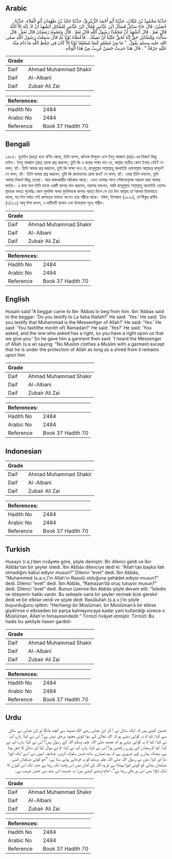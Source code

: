 ## Arabic


<div dir="rtl" lang="ar" style={{fontSize:'larger',backgroundColor:'#f8f9fa',padding:20}}>
حَدَّثَنَا مَحْمُودُ بْنُ غَيْلاَنَ، حَدَّثَنَا أَبُو أَحْمَدَ الزُّبَيْرِيُّ، حَدَّثَنَا خَالِدُ بْنُ طَهْمَانَ أَبُو الْعَلاَءِ، حَدَّثَنَا حُصَيْنٌ، قَالَ جَاءَ سَائِلٌ فَسَأَلَ ابْنَ عَبَّاسٍ فَقَالَ ابْنُ عَبَّاسٍ لِلسَّائِلِ أَتَشْهَدُ أَنْ لاَ، إِلَهَ إِلاَّ اللَّهُ قَالَ نَعَمْ ‏.‏ قَالَ أَتَشْهَدُ أَنَّ مُحَمَّدًا رَسُولُ اللَّهِ قَالَ نَعَمْ ‏.‏ قَالَ وَتَصُومُ رَمَضَانَ قَالَ نَعَمْ ‏.‏ قَالَ سَأَلْتَ وَلِلسَّائِلِ حَقٌّ إِنَّهُ لَحَقٌّ عَلَيْنَا أَنْ نَصِلَكَ ‏.‏ فَأَعْطَاهُ ثَوْبًا ثُمَّ قَالَ سَمِعْتُ رَسُولَ اللَّهِ صلى الله عليه وسلم يَقُولُ ‏ "‏ مَا مِنْ مُسْلِمٍ كَسَا مُسْلِمًا ثَوْبًا إِلاَّ كَانَ فِي حِفْظِ اللَّهِ مَا دَامَ مِنْهُ عَلَيْهِ خِرْقَةٌ ‏"‏ ‏.‏ قَالَ هَذَا حَدِيثٌ حَسَنٌ غَرِيبٌ مِنْ هَذَا الْوَجْهِ ‏.‏
</div>
<div style={{backgroundColor:'#f8f9fa',padding:20, marginBottom: 10}}><table> <thead> <tr> <th>Grade</th> <th></th> </tr> </thead> <tbody> <tr><td>Daif</td><td>Ahmad Muhammad Shakir</td></tr><tr><td>Daif</td><td>Al-Albani</td></tr><tr><td>Daif</td><td>Zubair Ali Zai</td></tr></tbody></table><table> <thead> <tr> <th>References:</th> <th></th> </tr> </thead> <tbody><tr><td>Hadith No</td><td>2484</td></tr><tr><td>Arabic No</td><td>2484</td></tr><tr><td>Reference</td><td>Book 37 Hadith 70</td></tr></tbody></table></div>

## Bengali


<div dir="ltr" lang="bn" style={{fontSize:'larger',backgroundColor:'#f8f9fa',padding:20}}>
২৪৮৪। হুসাইন (রহঃ) হতে বর্ণিত আছে, তিনি বলেন, জনৈক ভিক্ষুক এসে ইবনু আব্বাস (রাঃ)-এর নিকটে কিছু চাইল। ইবনু আব্বাস (রাঃ) তাকে প্রশ্ন করলেন, তুমি কি এ কথার সাক্ষ্য দাও যে, আল্লাহ ব্যতীত কোন ইলাহ নেই? সে বলল, হ্যাঁ। তিনি আবার প্রশ্ন করলেন, তুমি কি সাক্ষ্য দাও যে, রাসূলুল্লাহ সাল্লাল্লাহু আলাইহি ওয়াসাল্লাম আল্লাহর রাসূল? সে বলল, হ্যাঁ। তিনি আবার প্রশ্ন করলেন, তুমি কি রামাযানের রোযা রাখ? সে বলল, হ্যাঁ। এবার তিনি বললেন, তুমি আমার নিকটে কিছু চেয়েছ। আর যাঞ্চাকারীর অধিকার আছে। এখন তোমার সাথে সৌজন্যমূলক আচরণ করা আমার কর্তব্য। এ কথা বলে তিনি তাকে একটি কাপড় দান করলেন, তারপর বললেন, আমি রাসূলুল্লাহ সাল্লাল্লাহু আলাইহি ওয়াসাল্লামকে বলতে শুনেছিঃ কোন মুসলিম অপর মুসলিমকে কাপড় পরতে দিলে সে তত দিন আল্লাহ তা'আলার হিফাযাতে থাকে, যত দিন পর্যন্ত সেই কাপড়ের সামান্য অংশও তার শরীরে থাকে। যঈফ, মিশকাত (১৯২০), তা’লীকুর রাগীব (৩/১১২) আবূ ঈসা বলেন, এ হাদীসটি হাসান এবং উপরোক্ত সূত্রে গারীব।
</div>
<div style={{backgroundColor:'#f8f9fa',padding:20, marginBottom: 10}}><table> <thead> <tr> <th>Grade</th> <th></th> </tr> </thead> <tbody> <tr><td>Daif</td><td>Ahmad Muhammad Shakir</td></tr><tr><td>Daif</td><td>Al-Albani</td></tr><tr><td>Daif</td><td>Zubair Ali Zai</td></tr></tbody></table><table> <thead> <tr> <th>References:</th> <th></th> </tr> </thead> <tbody><tr><td>Hadith No</td><td>2484</td></tr><tr><td>Arabic No</td><td>2484</td></tr><tr><td>Reference</td><td>Book 37 Hadith 70</td></tr></tbody></table></div>

## English


<div dir="ltr" lang="en" style={{fontSize:'larger',backgroundColor:'#f8f9fa',padding:20}}>
Husain said:"A beggar came to Ibn 'Abbas to beg from him. Ibn 'Abbas said to the beggar: 'Do you testify to La Ilaha Illallah?' He said: 'Yes.' He said: 'Do you testify that Muhammad is the Messenfger of Allah?' He said: 'Yes.' He said: 'You fast(the month of) Ramadan?' He said: 'Yes?' He said: 'You asked, and the one who asked has a right, so you have a right upon us that we give you.' So he gave him a garment then said: 'I heard the Messenger of Allah (s.a.w) saying: "No Muslim clothes a Muslim with a garment except that he is under the protection of Allah as long as a shred from it remains upon him
</div>
<div style={{backgroundColor:'#f8f9fa',padding:20, marginBottom: 10}}><table> <thead> <tr> <th>Grade</th> <th></th> </tr> </thead> <tbody> <tr><td>Daif</td><td>Ahmad Muhammad Shakir</td></tr><tr><td>Daif</td><td>Al-Albani</td></tr><tr><td>Daif</td><td>Zubair Ali Zai</td></tr></tbody></table><table> <thead> <tr> <th>References:</th> <th></th> </tr> </thead> <tbody><tr><td>Hadith No</td><td>2484</td></tr><tr><td>Arabic No</td><td>2484</td></tr><tr><td>Reference</td><td>Book 37 Hadith 70</td></tr></tbody></table></div>

## Indonesian


<div dir="ltr" lang="id" style={{fontSize:'larger',backgroundColor:'#f8f9fa',padding:20}}>

</div>
<div style={{backgroundColor:'#f8f9fa',padding:20, marginBottom: 10}}><table> <thead> <tr> <th>Grade</th> <th></th> </tr> </thead> <tbody> <tr><td>Daif</td><td>Ahmad Muhammad Shakir</td></tr><tr><td>Daif</td><td>Al-Albani</td></tr><tr><td>Daif</td><td>Zubair Ali Zai</td></tr></tbody></table><table> <thead> <tr> <th>References:</th> <th></th> </tr> </thead> <tbody><tr><td>Hadith No</td><td>2484</td></tr><tr><td>Arabic No</td><td>2484</td></tr><tr><td>Reference</td><td>Book 37 Hadith 70</td></tr></tbody></table></div>

## Turkish


<div dir="ltr" lang="tr" style={{fontSize:'larger',backgroundColor:'#f8f9fa',padding:20}}>
Husayn (r.a.)’den rivâyete göre, şöyle demiştir: Bir dilenci geldi ve İbn Abbâs’tan bir şeyler istedi. İbn Abbâs dilenciye dedi ki: “Allah'tan başka ilah olmadığını kabul ediyor musun?” Dilenci “evet” dedi. İbn Abbâs, “Muhammed (s.a.v.)'in Allah'ın Rasulû oldu­ğuna şehâdet ediyor musun?” dedi. Dilenci “evet” dedi. İbn Abbâs, “Ramazan’da oruç tutuyor musun?” dedi. Di­lenci “evet” dedi. Bunun üzerine İbn Abbâs şöyle devam etti: “İstedin ve isteyenin hakkı vardır. Bu sebeple sana bir şeyler vermek bize gerekir dedi ve bir elbise verdi ve şöyle dedi: Rasûlullah (s.a.v.)’in şöyle buyurduğunu işittim: “Herhangi bir Müslüman, bir Müslüman’a bir elbise giydirirse o elbiseden bir parça kalmayıncaya kadar yani kullandığı sürece o Müslüman, Allah'ın himayesindedir.” Tirmizî rivâyet etmiştir. Tirmizî: Bu hadis bu şekliyle hasen garibtir
</div>
<div style={{backgroundColor:'#f8f9fa',padding:20, marginBottom: 10}}><table> <thead> <tr> <th>Grade</th> <th></th> </tr> </thead> <tbody> <tr><td>Daif</td><td>Ahmad Muhammad Shakir</td></tr><tr><td>Daif</td><td>Al-Albani</td></tr><tr><td>Daif</td><td>Zubair Ali Zai</td></tr></tbody></table><table> <thead> <tr> <th>References:</th> <th></th> </tr> </thead> <tbody><tr><td>Hadith No</td><td>2484</td></tr><tr><td>Arabic No</td><td>2484</td></tr><tr><td>Reference</td><td>Book 37 Hadith 70</td></tr></tbody></table></div>

## Urdu


<div dir="rtl" lang="ur" style={{fontSize:'larger',backgroundColor:'#f8f9fa',padding:20}}>
حصین کہتے ہیں کہ ایک سائل نے آ کر ابن عباس رضی الله عنہما سے کچھ مانگا تو ابن عباس نے سائل سے کہا: کیا تم یہ گواہی دیتے ہو کہ اللہ تعالیٰ کے سوا کوئی معبود برحق نہیں ہے؟ اس نے کہا: ہاں، آپ نے کہا: کیا تم یہ گواہی دیتے ہو کہ محمد صلی اللہ علیہ وسلم اللہ کے رسول ہیں؟ اس نے کہا: ہاں، آپ نے کہا: کیا تم رمضان کے روزے رکھتے ہو؟ اس نے کہا: ہاں، آپ نے کہا: تم نے سوال کیا اور سائل کا حق ہوتا ہے، بیشک ہمارے اوپر ضروری ہے کہ ہم تمہارے ساتھ حسن سلوک کریں، چنانچہ انہوں نے اسے ایک کپڑا دیا اور کہا: میں نے رسول اللہ صلی اللہ علیہ وسلم کو یہ فرماتے ہوئے سنا ہے: ”جو کوئی مسلمان کسی مسلمان بھائی کو کوئی کپڑا پہناتا ہے تو وہ اللہ کی امان میں اس وقت تک رہتا ہے جب تک اس کپڑے کا ایک ٹکڑا بھی اس پر باقی رہتا ہے“۔ امام ترمذی کہتے ہیں: یہ حدیث اس سند سے حسن غریب ہے۔
</div>
<div style={{backgroundColor:'#f8f9fa',padding:20, marginBottom: 10}}><table> <thead> <tr> <th>Grade</th> <th></th> </tr> </thead> <tbody> <tr><td>Daif</td><td>Ahmad Muhammad Shakir</td></tr><tr><td>Daif</td><td>Al-Albani</td></tr><tr><td>Daif</td><td>Zubair Ali Zai</td></tr></tbody></table><table> <thead> <tr> <th>References:</th> <th></th> </tr> </thead> <tbody><tr><td>Hadith No</td><td>2484</td></tr><tr><td>Arabic No</td><td>2484</td></tr><tr><td>Reference</td><td>Book 37 Hadith 70</td></tr></tbody></table></div>